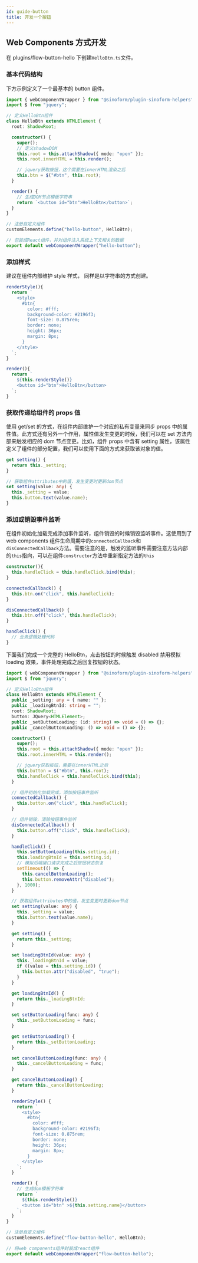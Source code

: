 ```yaml
---
id: guide-button
title: 开发一个按钮
---
```


## Web Components 方式开发

在 plugins/flow-button-hello 下创建`HelloBtn.ts`文件。

### 基本代码结构

下方示例定义了一个最基本的 button 组件。

```ts
import { webComponentWrapper } from "@sinoform/plugin-sinoform-helpers";
import $ from "jquery";

// 定义HelloBtn组件
class HelloBtn extends HTMLElement {
  root: ShadowRoot;

  constructor() {
    super();
    // 定义shadowDOM
    this.root = this.attachShadow({ mode: "open" });
    this.root.innerHTML = this.render();

    // jquery获取按钮，这个需要在innerHTML渲染之后
    this.btn = $("#btn", this.root);
  }

  render() {
    // 生成DOM节点模板字符串
    return `<button id="btn">HelloBtn</button>`;
  }
}

// 注册自定义组件
customElements.define("hello-button", HelloBtn);

// 包装成React组件，并对组件注入系统上下文相关的数据
export default webComponentWrapper("hello-button");
```

### 添加样式

建议在组件内部维护 style 样式， 同样是以字符串的方式创建。

```ts
renderStyle(){
  return `
    <style>
      #btn{
        color: #fff;
        background-color: #2196f3;
        font-size: 0.875rem;
        border: none;
        height: 36px;
        margin: 8px;
      }
    </style>
  `;
}

render(){
  return `
    ${this.renderStyle()}
    <button id="btn">HelloBtn</button>
  `;
}
```

### 获取传递给组件的 props 值

使用 get/set 的方式，在组件内部维护一个对应的私有变量来同步 props 中的属性值。此方式还有另外一个作用，属性值发生变更的时候，我们可以在 set 方法内部来触发相应的 dom 节点变更。比如，组件 props 中含有 setting 属性，该属性定义了组件的部分配置，我们可以使用下面的方式来获取该对象的值。

```ts
get setting() {
  return this._setting;
}

// 获取组件attributes中的值，发生变更时更新dom节点
set setting(value: any) {
  this._setting = value;
  this.button.text(value.name);
}
```

### 添加或销毁事件监听

在组件初始化加载完成添加事件监听，组件销毁的时候销毁监听事件。这使用到了 web components 组件生命周期中的`connectedCallback`和`disConnectedCallback`方法。需要注意的是，触发的监听事件需要注意方法内部的`this`指向，可以在组件`constructor`方法中重新指定方法的`this`

```ts
constructor(){
  this.handleClick = this.handleClick.bind(this);
}

connectedCallback() {
  this.btn.on("click", this.handleClick);
}

disConnectedCallback() {
  this.btn.off("click", this.handleClick);
}

handleClick() {
  // 业务逻辑处理代码
}
```

下面我们完成一个完整的 HelloBtn，点击按钮的时候触发 disabled 禁用模拟 loading 效果，事件处理完成之后回复按钮的状态。

```ts
import { webComponentWrapper } from "@sinoform/plugin-sinoform-helpers";
import $ from "jquery";

// 定义HelloBtn组件
class HelloBtn extends HTMLElement {
  public _setting: any = { name: "" };
  public _loadingBtnId: string = "";
  root: ShadowRoot;
  button: JQuery<HTMLElement>;
  public _setButtonLoading: (id: string) => void = () => {};
  public _cancelButtonLoading: () => void = () => {};

  constructor() {
    super();
    this.root = this.attachShadow({ mode: "open" });
    this.root.innerHTML = this.render();

    // jquery获取按钮，需要在innerHTML之后
    this.button = $("#btn", this.root);
    this.handleClick = this.handleClick.bind(this);
  }

  // 组件初始化加载完成，添加按钮事件监听
  connectedCallback() {
    this.button.on("click", this.handleClick);
  }

  // 组件销毁，清除按钮事件监听
  disConnectedCallback() {
    this.button.off("click", this.handleClick);
  }

  handleClick() {
    this.setButtonLoading(this.setting.id);
    this.loadingBtnId = this.setting.id;
    // 模拟后端接口请求完成之后按钮状态恢复
    setTimeout(() => {
      this.cancelButtonLoading();
      this.button.removeAttr("disabled");
    }, 1000);
  }

  // 获取组件attributes中的值，发生变更时更新dom节点
  set setting(value: any) {
    this._setting = value;
    this.button.text(value.name);
  }

  get setting() {
    return this._setting;
  }

  set loadingBtnId(value: any) {
    this._loadingBtnId = value;
    if ((value = this.setting.id)) {
      this.button.attr("disabled", "true");
    }
  }

  get loadingBtnId() {
    return this._loadingBtnId;
  }

  set setButtonLoading(func: any) {
    this._setButtonLoading = func;
  }

  get setButtonLoading() {
    return this._setButtonLoading;
  }

  set cancelButtonLoading(func: any) {
    this._cancelButtonLoading = func;
  }

  get cancelButtonLoading() {
    return this._cancelButtonLoading;
  }

  renderStyle() {
    return `
      <style>
        #btn{
          color: #fff;
          background-color: #2196f3;
          font-size: 0.875rem;
          border: none;
          height: 36px;
          margin: 8px;
        }
      </style>
    `;
  }

  render() {
    // 生成dom模板字符串
    return `
      ${this.renderStyle()}
      <button id="btn" >${this.setting.name}</button>
    `;
  }
}

// 注册自定义组件
customElements.define("flow-button-hello", HelloBtn);

// 将web components组件封装成react组件
export default webComponentWrapper("flow-button-hello");
```
